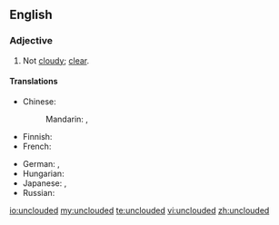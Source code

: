 ==English==

===Adjective===
{{en-adj|-}}

# Not [[cloudy]]; [[clear]].

====Translations====
{{trans-top|not cloudy; clear}}
* Chinese:
*: Mandarin: {{t|cmn|無雲|alt=無雲的|sc=Hani}}, {{t|cmn|无云|tr=wúyún de|alt=无云的|sc=Hani}}
* Finnish: {{t|fi|pilvetön}}
* French: {{t|fr|nuage|alt=​​sans nuages}}
{{trans-mid}}
* German: {{t|de|unbewölkt}}, {{t|de|wolkenlos}}
* Hungarian: {{t+|hu|felhőtlen}}
* Japanese: {{t|ja|晴れる|tr=はれた, hareta|alt=晴れた|sc=Jpan}}, {{t|ja|曇り|tr=くもりのない, kumori no nai|alt=曇りのない|sc=Jpan}}
* Russian: {{t|ru|безоблачный|tr=bezóblačnyj|sc=Cyrl}}
{{trans-bottom}}

[[io:unclouded]]
[[my:unclouded]]
[[te:unclouded]]
[[vi:unclouded]]
[[zh:unclouded]]